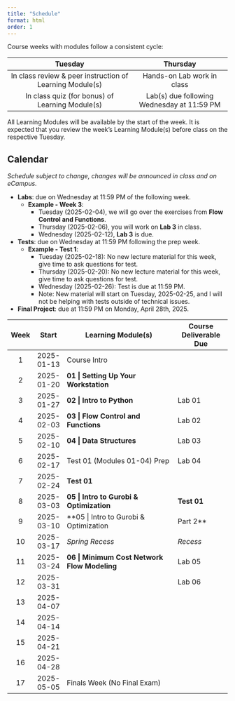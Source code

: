 ```yaml
---
title: "Schedule"
format: html
order: 1
---
```


Course weeks with modules follow a consistent cycle:

| Tuesday                                                  | Thursday                                   |
|:--------------------------------------------------------:|:------------------------------------------:|
| In class review & peer instruction of Learning Module(s) | Hands-on Lab work in class                 |
| In class quiz (for bonus) of Learning Module(s)          | Lab(s) due following Wednesday at 11:59 PM |

::: {.callout-tip}
All Learning Modules will be available by the start of the week. It is expected that you review the week's Learning Module(s) before class on the respective Tuesday.
:::

## Calendar

*Schedule subject to change, changes will be announced in class and on eCampus.*

- **Labs**: due on Wednesday at 11:59 PM of the following week.
  - **Example - Week 3**:
    - Tuesday (2025-02-04), we will go over the exercises from **Flow Control and Functions**.
    - Thursday (2025-02-06), you will work on **Lab 3** in class.
    - Wednesday (2025-02-12), **Lab 3** is due.
- **Tests**: due on Wednesday at 11:59 PM following the prep week.
  - **Example - Test 1**:
    - Tuesday (2025-02-18): No new lecture material for this week, give time to ask questions for test.
    - Thursday (2025-02-20): No new lecture material for this week, give time to ask questions for test.
    - Wednesday (2025-02-26): Test is due at 11:59 PM. 
    - Note: New material will start on Tuesday, 2025-02-25, and I will not be helping with tests outside of technical issues.
- **Final Project**: due at 11:59 PM on Monday, April 28th, 2025.

::: {.column-body-outset}
| Week | Start      | Learning Module(s)                                   | Course Deliverable Due |
|:----:|:----------:|------------------------------------------------------|------------------------|
| 1    | 2025-01-13 | Course Intro                                         |                        |
| 2    | 2025-01-20 | **01 \| Setting Up Your Workstation**                |                        |
| 3    | 2025-01-27 | **02 \| Intro to Python**                            | Lab 01                 |
| 4    | 2025-02-03 | **03 \| Flow Control and Functions**                 | Lab 02                 |
| 5    | 2025-02-10 | **04 \| Data Structures**                            | Lab 03                 |
| 6    | 2025-02-17 | Test 01 (Modules 01-04) Prep                         | Lab 04                 |
| 7    | 2025-02-24 | **Test 01**                                          |                        |
| 8    | 2025-03-03 | **05 \| Intro to Gurobi & Optimization**             | **Test 01**            |
| 9    | 2025-03-10 | **05 \| Intro to Gurobi & Optimization | Part 2**    |                        |
| 10   | 2025-03-17 | *Spring Recess*                                      | *Recess*               |
| 11   | 2025-03-24 | **06 \| Minimum Cost Network Flow Modeling**         | Lab 05                 |
| 12   | 2025-03-31 |                                                      | Lab 06                 |
| 13   | 2025-04-07 |                                                      |                        |
| 14   | 2025-04-14 |                                                      |                        |
| 15   | 2025-04-21 |                                                      |                        |
| 16   | 2025-04-28 |                                                      |                        |
| 17   | 2025-05-05 | Finals Week (No Final Exam)                          |                        |
:::
